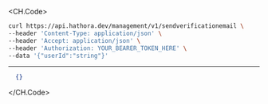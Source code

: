 
<CH.Code>
```bash Example Request
curl https://api.hathora.dev/management/v1/sendverificationemail \
--header 'Content-Type: application/json' \
--header 'Accept: application/json' \
--header 'Authorization: YOUR_BEARER_TOKEN_HERE' \
--data '{"userId":"string"}'
```
---

```json Example Response
  {}
```
</CH.Code>

